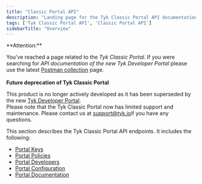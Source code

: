 ```yaml
---
title: "Classic Portal API"
description: "Landing page for the Tyk Classic Portal API documentation"
tags: ['Tyk Classic Portal API', 'Classic Portal API']
sidebarTitle: "Overview"
---
```



<Warning>
**Attention:**

You’ve reached a page related to the *Tyk Classic Portal*. If you were searching for *API documentation of the new Tyk
Developer Portal* please use the latest
[Postman collection](/docs3/nightly/product-stack/tyk-enterprise-developer-portal/api-documentation/tyk-edp-api) page.
<br />
<br />
**Future deprecation of Tyk Classic Portal**

This product is no longer actively developed as it
has been superseded by the new [Tyk Developer Portal](/docs3/nightly/portal/overview/intro).
<br />
Please note that the Tyk Classic Portal now has limited support and maintenance. Please contact us at
[support@tyk.io](<mailto:support@tyk.io?subject=Tyk classic developer portal>)if you have any questions.
</Warning>



This section describes the Tyk Classic Portal API endpoints. It includes the following:

* [Portal Keys](/docs3/nightly/tyk-apis/tyk-portal-api/portal-keys)
* [Portal Policies](/docs3/nightly/tyk-apis/tyk-dashboard-api/portal-policies)
* [Portal Developers](/docs3/nightly/tyk-apis/tyk-portal-api/portal-developers)
* [Portal Configuration](/docs3/nightly/tyk-apis/tyk-portal-api/portal-configuration)
* [Portal Documentation](/docs3/nightly/tyk-apis/tyk-portal-api/portal-documentation)